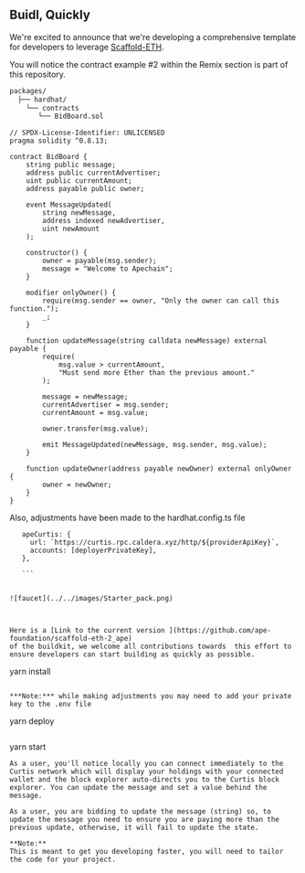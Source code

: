 ## Buidl, Quickly 

We're excited to announce that we're developing a comprehensive template for developers to leverage [Scaffold-ETH](https://scaffoldeth.io/). 

You will notice the contract example #2 within the Remix section is part of this repository.

```markdown
packages/
  ├── hardhat/
    └── contracts
       └── BidBoard.sol

```

``` solidity
// SPDX-License-Identifier: UNLICENSED
pragma solidity ^0.8.13;

contract BidBoard {
	string public message;
	address public currentAdvertiser;
	uint public currentAmount;
	address payable public owner;

	event MessageUpdated(
		string newMessage,
		address indexed newAdvertiser,
		uint newAmount
	);

	constructor() {
		owner = payable(msg.sender);
		message = "Welcome to Apechain";
	}

	modifier onlyOwner() {
		require(msg.sender == owner, "Only the owner can call this function.");
		_;
	}

	function updateMessage(string calldata newMessage) external payable {
		require(
			msg.value > currentAmount,
			"Must send more Ether than the previous amount."
		);

		message = newMessage;
		currentAdvertiser = msg.sender;
		currentAmount = msg.value;

		owner.transfer(msg.value);

		emit MessageUpdated(newMessage, msg.sender, msg.value);
	}

	function updateOwner(address payable newOwner) external onlyOwner {
		owner = newOwner;
	}
}

```


Also, adjustments have been made to the hardhat.config.ts file 
 ```
    apeCurtis: {
      url: `https://curtis.rpc.caldera.xyz/http/${providerApiKey}`,
      accounts: [deployerPrivateKey],
    },

    ```


![faucet](../../images/Starter_pack.png)



Here is a [Link to the current version ](https://github.com/ape-foundation/scaffold-eth-2_ape)
 of the buildkit, we welcome all contributions towards  this effort to ensure developers can start building as quickly as possible.

 ```
yarn install 

```

***Note:*** while making adjustments you may need to add your private key to the .env file

```
yarn deploy 
```
```
yarn start 
```
As a user, you'll notice locally you can connect immediately to the Curtis network which will display your holdings with your connected wallet and the block explorer auto-directs you to the Curtis block explorer. You can update the message and set a value behind the message.

As a user, you are bidding to update the message (string) so, to update the message you need to ensure you are paying more than the previous update, otherwise, it will fail to update the state.

**Note:**
This is meant to get you developing faster, you will need to tailor the code for your project.
